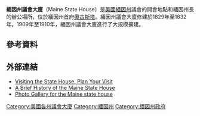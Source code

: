 {{Infobox NRHP
| name                  = 緬因州議會大廈
| image                 = The_Maine_State_Capitol_building_in_Augusta.jpg
| caption               = 議會大廈，[[查爾斯·布爾芬奇|查爾斯·布爾芬奇]]設計
| location              = {{USA}}[[緬因州|緬因州]][[奧古斯塔_(緬因州)|奧古斯塔]]<br/>State and Capitol Sts.
| area                  =
| built                 = 1829年–1832年
| added                 = April 24, 1973
| refnum                = 73000266<ref>{{NRISref|2010a}}</ref>
| visitation_num        =
| visitation_year       =
| nrhp_type2            = cp
| nocat                 = yes
| designated_nrhp_type2 = December 31, 2001
| partof                = 議會大廈歷史街區
| partof_refnum         = 01001417
}}

'''緬因州議會大廈'''（Maine State House）是[[美國|美國]][[緬因州|緬因州]]議會的開會地點和緬因州長的辦公場所，位於緬因州首府[[奧古斯塔_(緬因州)|奧古斯塔]]。緬因州議會大廈修建於1829年至1832年。1909年至1910年，緬因州議會大廈進行了大規模擴建。
==參考資料==
{{reflist}}
==外部連結==
{{Commons category|Maine State House}}
* [http://legislature.maine.gov/lio/security-screening/9120 Visiting the State House, Plan Your Visit]
* [https://web.archive.org/web/20120219184114/http://www.state.me.us/legis/lawlib/sthousehistory.htm A Brief History of the Maine State House]
* [http://www.mind.net/dlmark/capmaine.htm Photo Gallery for the Maine state house]

{{Coord|44.307237|-69.781676|region:US_type:landmark|display=title}}
{{US State Capitols}}
[[Category:美國各州議會大廈|Category:美國各州議會大廈]]
[[Category:緬因州|Category:緬因州]]
[[Category:缅因州政府|Category:缅因州政府]]